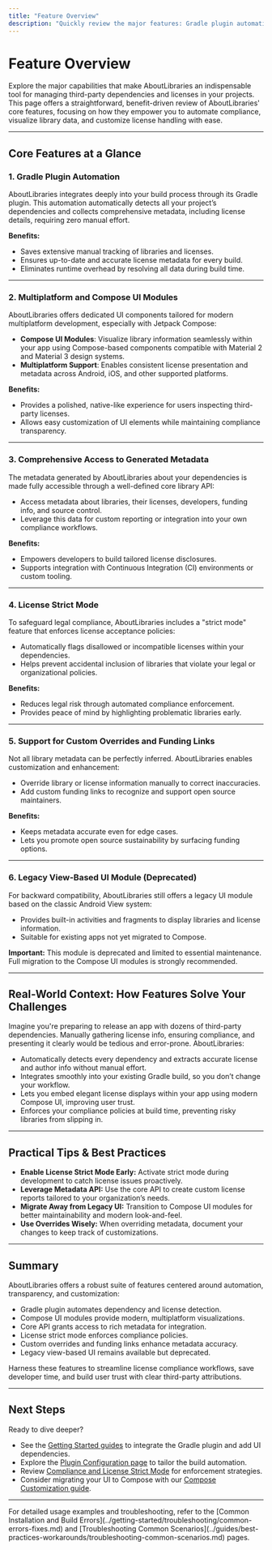 ```yaml
---
title: "Feature Overview"
description: "Quickly review the major features: Gradle plugin automation; multiplatform and Compose UI modules; access to all generated metadata; strict mode for licenses; support for custom overrides and funding links; and legacy/deprecated View-based UI (if needed)."
---
```


# Feature Overview

Explore the major capabilities that make AboutLibraries an indispensable tool for managing third-party dependencies and licenses in your projects. This page offers a straightforward, benefit-driven review of AboutLibraries' core features, focusing on how they empower you to automate compliance, visualize library data, and customize license handling with ease.

---

## Core Features at a Glance

### 1. Gradle Plugin Automation
AboutLibraries integrates deeply into your build process through its Gradle plugin. This automation automatically detects all your project’s dependencies and collects comprehensive metadata, including license details, requiring zero manual effort.

**Benefits:**
- Saves extensive manual tracking of libraries and licenses.
- Ensures up-to-date and accurate license metadata for every build.
- Eliminates runtime overhead by resolving all data during build time.

---

### 2. Multiplatform and Compose UI Modules
AboutLibraries offers dedicated UI components tailored for modern multiplatform development, especially with Jetpack Compose:

- **Compose UI Modules**: Visualize library information seamlessly within your app using Compose-based components compatible with Material 2 and Material 3 design systems.
- **Multiplatform Support**: Enables consistent license presentation and metadata across Android, iOS, and other supported platforms.

**Benefits:**
- Provides a polished, native-like experience for users inspecting third-party licenses.
- Allows easy customization of UI elements while maintaining compliance transparency.

---

### 3. Comprehensive Access to Generated Metadata
The metadata generated by AboutLibraries about your dependencies is made fully accessible through a well-defined core library API:

- Access metadata about libraries, their licenses, developers, funding info, and source control.
- Leverage this data for custom reporting or integration into your own compliance workflows.

**Benefits:**
- Empowers developers to build tailored license disclosures.
- Supports integration with Continuous Integration (CI) environments or custom tooling.

---

### 4. License Strict Mode
To safeguard legal compliance, AboutLibraries includes a "strict mode" feature that enforces license acceptance policies:

- Automatically flags disallowed or incompatible licenses within your dependencies.
- Helps prevent accidental inclusion of libraries that violate your legal or organizational policies.

**Benefits:**
- Reduces legal risk through automated compliance enforcement.
- Provides peace of mind by highlighting problematic libraries early.

---

### 5. Support for Custom Overrides and Funding Links
Not all library metadata can be perfectly inferred. AboutLibraries enables customization and enhancement:

- Override library or license information manually to correct inaccuracies.
- Add custom funding links to recognize and support open source maintainers.

**Benefits:**
- Keeps metadata accurate even for edge cases.
- Lets you promote open source sustainability by surfacing funding options.

---

### 6. Legacy View-Based UI Module (Deprecated)
For backward compatibility, AboutLibraries still offers a legacy UI module based on the classic Android View system:

- Provides built-in activities and fragments to display libraries and license information.
- Suitable for existing apps not yet migrated to Compose.

**Important:** This module is deprecated and limited to essential maintenance. Full migration to the Compose UI modules is strongly recommended.

---

## Real-World Context: How Features Solve Your Challenges

Imagine you're preparing to release an app with dozens of third-party dependencies. Manually gathering license info, ensuring compliance, and presenting it clearly would be tedious and error-prone. AboutLibraries:

- Automatically detects every dependency and extracts accurate license and author info without manual effort.
- Integrates smoothly into your existing Gradle build, so you don’t change your workflow.
- Lets you embed elegant license displays within your app using modern Compose UI, improving user trust.
- Enforces your compliance policies at build time, preventing risky libraries from slipping in.

---

## Practical Tips & Best Practices

- **Enable License Strict Mode Early:** Activate strict mode during development to catch license issues proactively.
- **Leverage Metadata API:** Use the core API to create custom license reports tailored to your organization’s needs.
- **Migrate Away from Legacy UI:** Transition to Compose UI modules for better maintainability and modern look-and-feel.
- **Use Overrides Wisely:** When overriding metadata, document your changes to keep track of customizations.

---

## Summary
AboutLibraries offers a robust suite of features centered around automation, transparency, and customization:
- Gradle plugin automates dependency and license detection.
- Compose UI modules provide modern, multiplatform visualizations.
- Core API grants access to rich metadata for integration.
- License strict mode enforces compliance policies.
- Custom overrides and funding links enhance metadata accuracy.
- Legacy view-based UI remains available but deprecated.

Harness these features to streamline license compliance workflows, save developer time, and build user trust with clear third-party attributions.

---

## Next Steps
Ready to dive deeper?
- See the [Getting Started guides](../getting-started/README.md) to integrate the Gradle plugin and add UI dependencies.
- Explore the [Plugin Configuration page](../getting-started/configuration-and-first-run/plugin-configuration.md) to tailor the build automation.
- Review [Compliance and License Strict Mode](../guides/best-practices-workarounds/compliance-and-license-strict-mode.md) for enforcement strategies.
- Consider migrating your UI to Compose with our [Compose Customization guide](../guides/advanced-integration/compose-customization.md).


---

<Info>
For detailed usage examples and troubleshooting, refer to the [Common Installation and Build Errors](../getting-started/troubleshooting/common-errors-fixes.md) and [Troubleshooting Common Scenarios](../guides/best-practices-workarounds/troubleshooting-common-scenarios.md) pages.
</Info>
